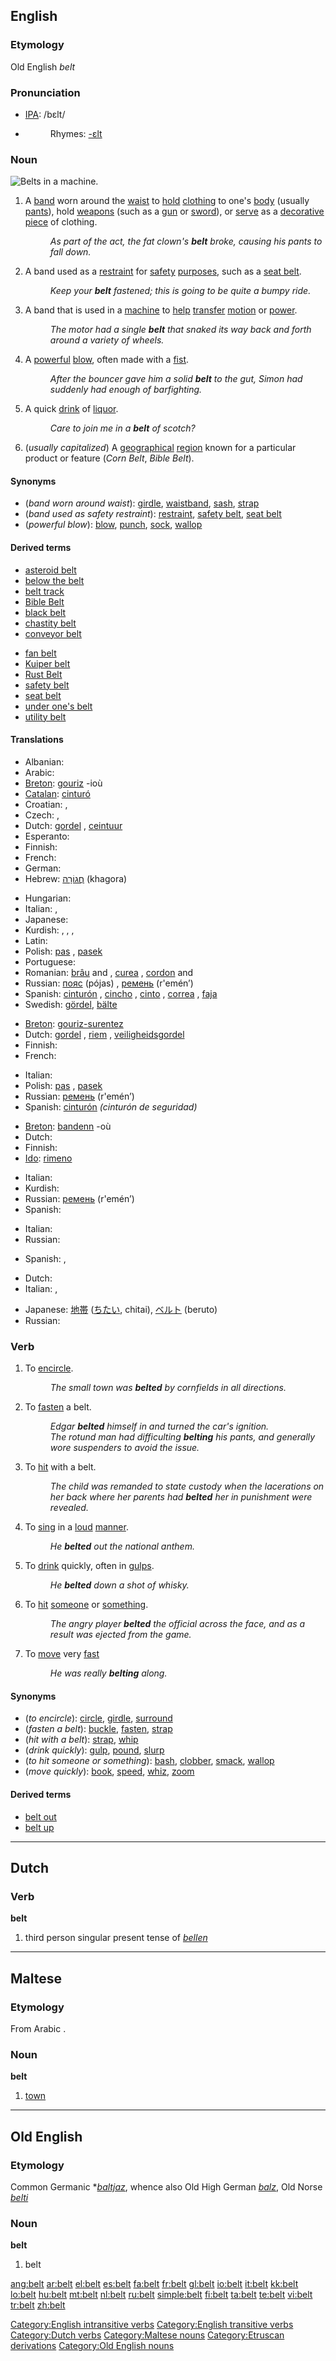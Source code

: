 ==English==
{{wikipedia}}

===Etymology===
Old English ''belt''

===Pronunciation===
* [[IPA]]: /bεlt/
* {{audio|en-us-belt.ogg|Audio (US)}}
*: Rhymes: [[Rhymes:English:-ɛlt|-ɛlt]]

===Noun===
[[Image:Engine belts.jpg|thumb|right|Belts in a machine.]]
{{en-noun}}

# A [[band]] worn around the [[waist]] to [[hold]] [[clothing]] to one's [[body]] (usually [[pants]]), hold [[weapon]]s (such as a [[gun]] or [[sword]]), or [[serve]] as a [[decorative]] [[piece]] of clothing.
#: ''As part of the act, the fat clown's '''belt''' broke, causing his pants to fall down.''
# A band used as a [[restraint]] for [[safety]] [[purpose]]s, such as a [[seat belt]].
#: ''Keep your '''belt''' fastened; this is going to be quite a bumpy ride.''
# A band that is used in a [[machine]] to [[help]] [[transfer]] [[motion]] or [[power]].
#: ''The motor had a single '''belt''' that snaked its way back and forth around a variety of wheels.''
# A [[powerful]] [[blow]], often made with a [[fist]].
#: ''After the bouncer gave him a solid '''belt''' to the gut, Simon had suddenly had enough of barfighting.''
# A quick [[drink]] of [[liquor]].
#: ''Care to join me in a '''belt''' of scotch?''
# (''usually capitalized'') A [[geographical]] [[region]] known for a particular product or feature (''Corn Belt'', ''Bible Belt'').

====Synonyms====
* (''band worn around waist''): [[girdle]], [[waistband]], [[sash]], [[strap]]
* (''band used as safety restraint''): [[restraint]], [[safety belt]], [[seat belt]]
* (''powerful blow''): [[blow]], [[punch]], [[sock]], [[wallop]]

====Derived terms====
{{rel-top|Terms derived from the noun ''belt''}}
* [[asteroid belt]]
* [[below the belt]] <!-- (''adverb'') acting [[unfair]] or [[unmannerly]], (''noun'') the [[crotch]] [[area]] -->
* [[belt track]]
* [[Bible Belt]]
* [[black belt]]
* [[chastity belt]]
* [[conveyor belt]]
{{rel-mid}}
* [[fan belt]]
* [[Kuiper belt]]
* [[Rust Belt]]
* [[safety belt]]
* [[seat belt]]
* [[under one's belt]] <!-- in one's [[experience]] (''He had 4 [[year]]s of [[schooling]] under his belt.'') -->
* [[utility belt]]
{{rel-bottom}}

====Translations====
{{trans-top|band worn around the waist}}
* Albanian: {{t-|sq|brez|m|xs=Albanian}}
* Arabic: {{t-|ar|حزام|sc=Arab}}
* [[Breton]]: [[gouriz]] {{m}} -ioù
* [[Catalan]]: [[cinturó]] {{m}}
* Croatian: {{t-|hr|pojas|m}}, {{t+|hr|pas|m}}
* Czech: {{t-|cs|pásek|m}}, {{t-|cs|opasek|m}}
* Dutch: [[gordel]] {{m}}, [[ceintuur]] {{m}}
* Esperanto: {{t-|eo|zono|xs=Esperanto}}
* Finnish: {{t-|fi|vyö}}
* French: {{t+|fr|ceinture|f}}
* German: {{t+|de|Gürtel|m}}
* Hebrew: [[חגורה|חֲגוֹרָה]] (khagora) {{f}}
{{trans-mid}}
* Hungarian: {{t+|hu|öv}}
* Italian: {{t+|it|cintura|f}}, {{t+|it|cintola|f}}
* Japanese: {{t-|ja|ベルト|tr=beruto|sc=Jpan}}
* Kurdish: {{t+|ku|kemer}} {{f}}, {{t+|ku|qayiş}} {{f}}, {{KUchar|[[پشتێن]]}}, {{KUchar|[[قایش]]}}
* Latin: {{t-|la|balteus}}
* Polish: [[pas]] {{m}}, [[pasek]] {{m}}
* Portuguese: {{t+|pt|cinto|m}}
* Romanian: [[brâu]] {{f}} and {{m}}, [[curea]] {{f}}, [[cordon]] {{f}} and {{m}}
* Russian: [[пояс]] (pójas) {{m}}, [[ремень]] (r'emén’) {{m}}
* Spanish: [[cinturón]] {{m}}, [[cincho]] {{m}} {{italbrac|El Salvador|Guatemala|Honduras}}, [[cinto]] {{m}} {{italbrac|Cuba}}, [[correa]] {{f}} {{italbrac|Colombia|Panama|Venezuela}}, [[faja]] {{f}} {{italbrac|Costa Rica|Nicaragua|Southeastern Mexico}}
* Swedish: [[gördel]], [[bälte]]
{{trans-bottom}}

{{trans-top|band used for safety purposes}}
* [[Breton]]: [[gouriz-surentez]] {{m}}
* Dutch: [[gordel]] {{m}}, [[riem]] {{m}}, [[veiligheidsgordel]] {{m}}
* Finnish: {{t-|fi|vyö}}
* French: {{t+|fr|ceinture|f}}
{{trans-mid}}
* Italian: {{t+|it|cintura|f}}
* Polish: [[pas]] {{m}}, [[pasek]] {{m}}
* Russian: [[ремень]] (r'emén’) {{m}}
* Spanish: [[cinturón]] {{m}} ''(cinturón de seguridad)''
{{trans-bottom}}

{{trans-top|band used in a machine to help transfer motion or power}}
* [[Breton]]: [[bandenn]] {{f}} -où {{p}}
* Dutch: {{t+|nl|riem|m}}
* Finnish: {{t-|fi|vyö}}
* [[Ido]]: [[rimeno]]
{{trans-mid}}
* Italian: {{t-|it|cinghia|f}}
* Kurdish: {{KUchar|[[قایش]]}}
* Russian: [[ремень]] (r'emén’) {{m}}
* Spanish: {{t-|es|correa|f}}
{{trans-bottom}}

{{trans-top|powerful blow}}
* Italian: {{t+|it|colpo|m}}
* Russian: {{t+|ru|удар|m|tr=udár|sc=Cyrl}}
{{trans-mid}}
* Spanish: {{t+|es|golpe|m}}, {{t+|es|golpear}}
{{trans-bottom}}

{{trans-top|geographical region}}
* Dutch: {{t+|nl|gordel|m}}
* Italian: {{t+|it|zona|f}}, {{t+|it|regione|f}}
{{trans-mid}}
* Japanese: [[地帯]] ([[ちたい]], chitai), [[ベルト]] (beruto)
* Russian: {{t+|ru|пояс|m|tr=pójas|sc=Cyrl}}
{{trans-bottom}}

===Verb===
{{en-verb}}

# {{transitive}} To [[encircle]].
#: ''The small town was '''belted''' by cornfields in all directions.''
# {{transitive}} To [[fasten]] a belt.
#: ''Edgar '''belted''' himself in and turned the car's ignition.''
#: ''The rotund man had difficulting '''belting''' his pants, and generally wore suspenders to avoid the issue.''
# {{transitive}} To [[hit]] with a belt.
#: ''The child was remanded to state custody when the lacerations on her back where her parents had '''belted''' her in punishment were revealed.''
# {{transitive}} To [[sing]] in a [[loud]] [[manner]].
#: ''He '''belted''' out the national anthem.''
# {{transitive}} To [[drink]] quickly, often in [[gulp]]s.
#: ''He '''belted''' down a shot of whisky.''
# {{context|transitive|slang}} To [[hit]] [[someone]] or [[something]].
#: ''The angry player '''belted''' the official across the face, and as a result was ejected from the game.''
# {{intransitive}} To [[move]] very [[fast]]
#: ''He was really '''belting''' along.''

====Synonyms====
* (''to encircle''): [[circle]], [[girdle]], [[surround]]
* (''fasten a belt''): [[buckle]], [[fasten]], [[strap]]<!--all are implicitly followed by "in"-->
* (''hit with a belt''): [[strap]], [[whip]]
* (''drink quickly''): [[gulp]], [[pound]], [[slurp]]
* (''to hit someone or something''): [[bash]], [[clobber]], [[smack]], [[wallop]]
* (''move quickly''): [[book]], [[speed]], [[whiz]], [[zoom]]

====Derived terms====
* [[belt out]]
* [[belt up]]

[[Category:English intransitive verbs]]
[[Category:English transitive verbs]]

----

==Dutch==

===Verb===
'''belt'''

# third person singular present tense of ''[[bellen]]''<!--do not add translations to inflections, because "bellen" doesn't always mean "rings": [[rings]]-->

[[Category:Dutch verbs]]

----

==Maltese==

===Etymology===
From Arabic {{term|بلد|sc=Arab|tr=bálad}}.

===Noun===
'''belt'''

# [[town]]

[[Category:Maltese nouns]]

----

==Old English==

===Etymology===
Common Germanic *''[[baltjaz]]'', whence also Old High German ''[[balz]]'', Old Norse ''[[belti]]''

===Noun===
'''belt'''

# belt

[[Category:Etruscan derivations]]
[[Category:Old English nouns]]

[[ang:belt]]
[[ar:belt]]
[[el:belt]]
[[es:belt]]
[[fa:belt]]
[[fr:belt]]
[[gl:belt]]
[[io:belt]]
[[it:belt]]
[[kk:belt]]
[[lo:belt]]
[[hu:belt]]
[[mt:belt]]
[[nl:belt]]
[[ru:belt]]
[[simple:belt]]
[[fi:belt]]
[[ta:belt]]
[[te:belt]]
[[vi:belt]]
[[tr:belt]]
[[zh:belt]]